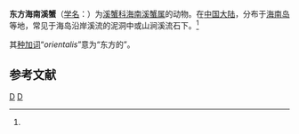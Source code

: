 {{Speciesbox
| image = Hainanpotamon orientale (MNHN-IU-2014-23061) 001.jpeg
| image caption = 东方海南溪蟹
| genus = Hainanpotamon
| species = orientalis
| authority = Parisi, 1916<ref name='id12115'>{{cite web| url =http://www.bioinfo.cn/db05/BjdwSpecies.php?action=view&id=12115| title =东方海南溪蟹| work =《中国动物物种编目数据库》| publisher =中国科学院微生物研究所| author =中国科学院动物研究所| accessdate =2009-04-28| deadurl =yes| archiveurl =https://web.archive.org/web/20160305003436/http://www.bioinfo.cn/db05/BjdwSpecies.php?action=view&id=12115| archivedate =2016-03-05}}</ref>
}}

'''东方海南溪蟹'''（[[学名|学名]]：{{lang|la|''Hainanpotamon orientalis''}}）为[[溪蟹科|溪蟹科]][[海南溪蟹属|海南溪蟹属]]的动物。在[[中国大陆|中国大陆]]，分布于[[海南岛|海南岛]]等地，常见于海岛沿岸溪流的泥洞中或山涧溪流石下。<ref name='id12115'/>

其[[种加词|种加词]]“''orientalis''”意为“东方的”。

== 参考文献 ==
{{reflist}}

{{Taxonbar|from=Q10870357}}

[[Category:海南溪蟹属|D]]
[[Category:1916年描述的动物|D]]


{{螃蟹小作品}}